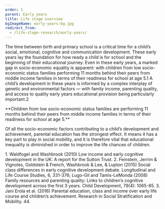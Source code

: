 ```yaml
---
order: 1
parent: Early years
title: Life stage overview
bgImageName: early-years-bg.jpg
redirect_from:
  - /life-stage-research/early-years/
---
```


The time between birth and primary school is a critical time for a child’s
social, emotional, cognitive and communication development. These early years
lay the foundation for how ready a child is for school and the beginning of
their educational journey. Even in these early years, a marked gap in
socio-economic equality is apparent: with children from low socio-economic
status families performing 11 months behind their peers from middle income
families in terms of their readiness for school at age 5.<FootnoteLink
linkId="footnote-1">1</FootnoteLink> A child’s development in these years is
informed by a complex interplay of genetic and environmental factors — with
family income, parenting quality, and access to quality early years educational
provision being particularly important.<FootnoteLink
linkId="footnote-2">2</FootnoteLink>


<div>
  <OverviewSVG />
  **Children from low socio-economic status families are performing 11 months behind
  their peers from middle income families in terms of their readiness for school
  at age 5.**
</div>

Of all the socio-economic factors contributing to a child’s development and
achievement, parental education has the strongest effect<FootnoteLink text="3"/>. It means it has a key
part to play in social mobility, and it is therefore vital that educational
inequality is diminished in order to improve the life chances of children.

<Footnotes>
	1. Waldfogel and Washbrook (2010) Low income and early cognitive development in the UK: A report for the Sutton Trust.
	2. Feinstein, Jerrim & Vignoles, Goldstein & French, Washbrook & Lee, & Lupton (2015) Social class differences in early cognitive development debate. Longitudinal and Life Course Studies, 6, 331-376; Lugo-Gil and Tamis-LeMonda (2008) Family resources and parenting quality: Links to children’s cognitive development across the first 3 years. Child Development, 79(4): 1065-85.
	3. Jani Erola et al. (2016) Parental education, class and income over early life course and children’s achievement. Research in Social Stratification and Mobility. 44.
</Footnotes>


